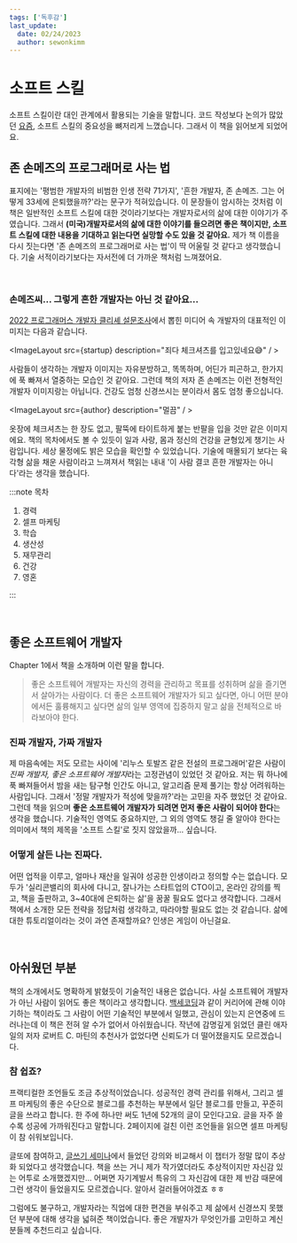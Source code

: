 ```yaml
---
tags: ['독후감']
last_update:
  date: 02/24/2023
  author: sewonkimm
---
```



# 소프트 스킬

소프트 스킬이란 대인 관계에서 활용되는 기술을 말합니다. 코드 작성보다 논의가 많았던 [요즘](https://sewonkimm-github-io.vercel.app/blog/review/processTF), 소프트 스킬의 중요성을 뼈저리게 느꼈습니다. 그래서 이 책을 읽어보게 되었어요.

## 존 손메즈의 프로그래머로 사는 법

표지에는 '평범한 개발자의 비범한 인생 전략 71가지', '흔한 개발자, 존 손메즈. 그는 어떻게 33세에 은퇴했을까?'라는 문구가 적혀있습니다. 이 문장들이 암시하는 것처럼 이 책은 일반적인 소프트 스킬에 대한 것이라기보다는 개발자로서의 삶에 대한 이야기가 주였습니다. 그래서 __(미국)개발자로서의 삶에 대한 이야기를 들으려면 좋은 책이지만, 소프트 스킬에 대한 내용을 기대하고 읽는다면 실망할 수도 있을 것 같아요.__ 제가 책 이름을 다시 짓는다면 '존 손메즈의 프로그래머로 사는 법'이 딱 어울릴 것 같다고 생각했습니다. 기술 서적이라기보다는 자서전에 더 가까운 책처럼 느껴졌어요.

<br />

### 손메즈씨... 그렇게 흔한 개발자는 아닌 것 같아요...

[2022 프로그래머스 개발자 클리셰 설문조사](https://programmers.co.kr/pages/2022-dev-cliche-survey)에서 뽑힌 미디어 속 개발자의 대표적인 이미지는 다음과 같습니다.

<ImageLayout src={startup} description="죄다 체크셔츠를 입고있네요😅" / >

사람들이 생각하는 개발자 이미지는 자유분방하고, 똑똑하며, 어딘가 피곤하고, 한가지에 푹 빠져서 열중하는 모습인 것 같아요. 그런데 책의 저자 존 손메즈는 이런 전형적인 개발자 이미지랑는 아닙니다. 건강도 엄청 신경쓰시는 분이라서 몸도 엄청 좋으십니다.

<ImageLayout src={author} description="멀끔" / >

옷장에 체크셔츠는 한 장도 없고, 팔뚝에 타이트하게 붙는 반팔을 입을 것만 같은 이미지에요. 책의 목차에서도 볼 수 있듯이 일과 사랑, 몸과 정신의 건강을 균형있게 챙기는 사람입니다. 세상 물정에도 밝은 모습을 확인할 수 있었습니다. 기술에 매몰되기 보다는 육각형 삶을 채운 사람이라고 느껴져서 책읽는 내내 '이 사람 결코 흔한 개발자는 아니다'라는 생각을 했습니다.

:::note 목차

1. 경력
2. 셀프 마케팅
3. 학습
4. 생산성
5. 재무관리
6. 건강
7. 영혼

:::

<br />

## 좋은 소프트웨어 개발자

Chapter 1에서 책을 소개하며 이런 말을 합니다.

> 좋은 소프트웨어 개발자는 자신의 경력을 관리하고 목표를 성취하며 삶을 즐기면서 살아가는 사람이다. 더 좋은 소프트웨어 개발자가 되고 싶다면, 아니 어떤 분야에서든 훌륭해지고 싶다면 삶의 일부 영역에 집중하지 말고 삶을 전체적으로 바라보아야 한다.

### 진짜 개발자, 가짜 개발자

제 마음속에는 저도 모르는 사이에 '리누스 토발즈 같은 전설의 프로그래머'같은 사람이 *진짜 개발자, 좋은 소프트웨어 개발자*라는 고정관념이 있었던 것 같아요. 저는 뭐 하나에 푹 빠져들어서 밤을 새는 탐구형 인간도 아니고, 알고리즘 문제 풀기는 항상 어려워하는 사람입니다. 그래서 '정말 개발자가 적성에 맞을까?'라는 고민을 자주 했었던 것 같아요. 그런데 책을 읽으며 **좋은 소프트웨어 개발자가 되려면 먼저 좋은 사람이 되어야 한다**는 생각을 했습니다. 기술적인 영역도 중요하지만, 그 외의 영역도 챙길 줄 알아야 한다는 의미에서 책의 제목을 '소프트 스킬'로 짓지 않았을까... 싶습니다.


### 어떻게 살든 나는 진짜다.

어떤 업적을 이루고, 얼마나 재산을 일궈야 성공한 인생이라고 정의할 수는 없습니다. 모두가 '실리콘밸리의 회사에 다니고, 잘나가는 스타트업의 CTO이고, 온라인 강의를 찍고, 책을 출판하고, 3~40대에 은퇴하는 삶'을 꿈꿀 필요도 없다고 생각합니다. 그래서 책에서 소개한 모든 전략을 정답처럼 생각하고, 따라야할 필요도 없는 것 같습니다. 삶에 대한 튜토리얼이라는 것이 과연 존재할까요? 인생은 게임이 아닌걸요.

<br />

## 아쉬웠던 부분

책의 소개에서도 명확하게 밝혔듯이 기술적인 내용은 없습니다. 사실 소프트웨어 개발자가 아닌 사람이 읽어도 좋은 책이라고 생각합니다. [백세코딩](./100coding.md)과 같이 커리어에 관해 이야기하는 책이라도 그 사람이 어떤 기술적인 부분에서 일했고, 관심이 있는지 은연중에 드러나는데 이 책은 전혀 알 수가 없어서 아쉬웠습니다. 작년에 감명깊게 읽었던 클린 애자일의 저자 로버트 C. 마틴의 추천사가 없었다면 신뢰도가 더 떨어졌을지도 모르겠습니다.

### 참 쉽죠?

프랙티컬한 조언들도 조금 추상적이었습니다. 성공적인 경력 관리를 위해서, 그리고 셀프 마케팅의 좋은 수단으로 블로그를 추천하는 부분에서 일단 블로그를 만들고, 꾸준히 글을 쓰라고 합니다. 한 주에 하나만 써도 1년에 52개의 글이 모인다고요. 글을 자주 쓸수록 성공에 가까워진다고 말합니다. 2페이지에 걸친 이런 조언들을 읽으면 셀프 마케팅이 참 쉬워보입니다.

글또에 참여하고, [글쓰기 세미나](/blog/writing/geultto/9/seminar)에서 들었던 강의와 비교해서 이 챕터가 정말 많이 추상화 되었다고 생각했습니다. 책을 쓰는 거니 제가 작가였더라도 추상적이지만 자신감 있는 어투로 소개했겠지만... 어쩌면 자기계발서 특유의 그 자신감에 대한 제 반감 때문에 그런 생각이 들었을지도 모르겠습니다. 알아서 걸러들어야겠죠 ㅎㅎ



그럼에도 불구하고, 개발자라는 직업에 대한 편견을 부숴주고 제 삶에서 신경쓰지 못했던 부분에 대해 생각을 넓혀준 책이었습니다. 좋은 개발자가 무엇인가를 고민하고 계신 분들께 추천드리고 싶습니다.
